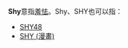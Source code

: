 '''Shy'''意指[[羞怯|羞怯]]。Shy、SHY也可以指：
* [[SHY48|SHY48]]
* [[SHY_(漫畫)|SHY (漫畫)]]
{{disambig|Cat=非中文名稱消歧義|S}}